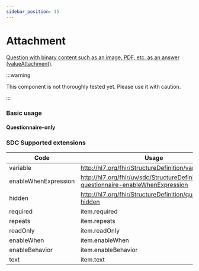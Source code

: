 ```yaml
---
sidebar_position: 15
---
```



# Attachment

[Question with binary content such as an image, PDF, etc. as an answer (valueAttachment)](https://hl7.org/fhir/r4/codesystem-item-type.html#item-type-attachment).

:::warning

This component is not thoroughly tested yet. Please use it with caution.

:::

### Basic usage

#### Questionnaire-only

<IframeContainer storyId="itemtype-attachment--attachment-basic" initialHeight={308} />

### SDC Supported extensions

| Code                 | Usage                                                                                 |
| -------------------- | ------------------------------------------------------------------------------------- |
| variable             | http://hl7.org/fhir/StructureDefinition/variable                                      |
| enableWhenExpression | http://hl7.org/fhir/uv/sdc/StructureDefinition/sdc-questionnaire-enableWhenExpression |
| hidden               | http://hl7.org/fhir/StructureDefinition/questionnaire-hidden                          |
| required             | item.required                                                                         |
| repeats              | item.repeats                                                                          |
| readOnly             | item.readOnly                                                                         |
| enableWhen           | item.enableWhen                                                                       |
| enableBehavior       | item.enableBehavior                                                                   |
| text                 | item.text                                                                             |
